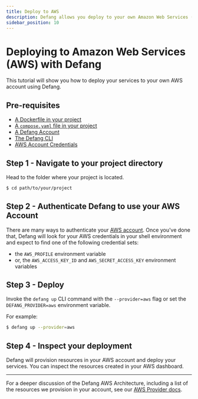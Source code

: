 ```yaml
---
title: Deploy to AWS
description: Defang allows you deploy to your own Amazon Web Services (AWS) account.
sidebar_position: 10
---
```


# Deploying to Amazon Web Services (AWS) with Defang

This tutorial will show you how to deploy your services to your own AWS account using Defang.

## Pre-requisites
* [A Dockerfile in your project](https://docs.docker.com/get-started/docker-concepts/building-images/writing-a-dockerfile/)
* [A `compose.yaml` file in your project](https://docs.docker.com/compose/gettingstarted/)
* [A Defang Account](/docs/getting-started/authenticating)
* [The Defang CLI](/docs/getting-started/installing)
* [AWS Account Credentials](https://docs.aws.amazon.com/cli/latest/userguide/cli-chap-authentication.html)

## Step 1 - Navigate to your project directory
Head to the folder where your project is located.
```bash
$ cd path/to/your/project
```

## Step 2 - Authenticate Defang to use your AWS Account

There are many ways to authenticate your [AWS account](https://docs.aws.amazon.com/cli/latest/userguide/cli-chap-authentication.html). 
Once you've done that, Defang will look for your AWS credentials in your shell environment and expect to find one of the following credential sets:
* the `AWS_PROFILE` environment variable
* or, the `AWS_ACCESS_KEY_ID` and `AWS_SECRET_ACCESS_KEY` environment variables

## Step 3 - Deploy

Invoke the `defang up` CLI command with the `--provider=aws` flag or set the `DEFANG_PROVIDER=aws` environment variable.

For example:

```bash
$ defang up --provider=aws
```

## Step 4 - Inspect your deployment

Defang will provision resources in your AWS account and deploy your services. You can inspect the resources created in your AWS dashboard.

***

For a deeper discussion of the Defang AWS Architecture, including a list of the resources we provision in your account, see our [AWS Provider docs](/docs/providers/aws).
